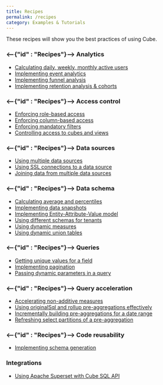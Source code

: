 ```yaml
---
title: Recipes
permalink: /recipes
category: Examples & Tutorials
---
```


These recipes will show you the best practices of using Cube.

### <--{"id" : "Recipes"}--> Analytics

- [Calculating daily, weekly, monthly active users](/recipes/active-users)
- [Implementing event analytics](/recipes/event-analytics)
- [Implementing funnel analysis](/recipes/funnels)
- [Implementing retention analysis & cohorts](/recipes/cohort-retention)

### <--{"id" : "Recipes"}--> Access control

- [Enforcing role-based access](/recipes/role-based-access)
- [Enforcing column-based access](/recipes/column-based-access)
- [Enforcing mandatory filters](/recipes/enforcing-mandatory-filters)
- [Controlling access to cubes and views](/recipes/controlling-access-to-cubes-and-views)

### <--{"id" : "Recipes"}--> Data sources

- [Using multiple data sources](/recipes/multiple-sources-same-schema)
- [Using SSL connections to a data source](/recipes/enable-ssl-connections-to-database)
- [Joining data from multiple data sources](/recipes/joining-multiple-data-sources)

### <--{"id" : "Recipes"}--> Data schema

- [Calculating average and percentiles](https://cube.dev/docs/recipes/percentiles)
- [Implementing data snapshots](/recipes/snapshots)
- [Implementing Entity-Attribute-Value model](/recipes/entity-attribute-value)
- [Using different schemas for tenants](/recipes/using-different-schemas-for-tenants)
- [Using dynamic measures](/recipes/referencing-dynamic-measures)
- [Using dynamic union tables](/recipes/dynamically-union-tables)

### <--{"id" : "Recipes"}--> Queries

- [Getting unique values for a field](/recipes/getting-unique-values-for-a-field)
- [Implementing pagination](/recipes/pagination)
- [Passing dynamic parameters in a query](/recipes/passing-dynamic-parameters-in-a-query)

### <--{"id" : "Recipes"}--> Query acceleration

- [Accelerating non-additive measures](/recipes/non-additivity)
- [Using originalSql and rollup pre-aggregations effectively](/recipes/using-originalsql-and-rollups-effectively)
- [Incrementally building pre-aggregations for a date range](/recipes/incrementally-building-pre-aggregations-for-a-date-range)
- [Refreshing select partitions of a pre-aggregation](/recipes/refreshing-select-partitions)

### <--{"id" : "Recipes"}--> Code reusability

- [Implementing schema generation](/recipes/schema-generation)

### Integrations

- [Using Apache Superset with Cube SQL API](/recipes/using-apache-superset-with-cube-sql)
